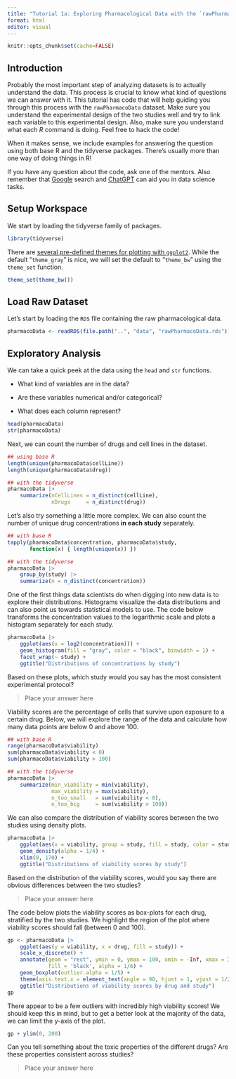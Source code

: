 ```yaml
---
title: "Tutorial 1a: Exploring Pharmacological Data with the `rawPharmacoData` Dataset"
format: html
editor: visual
---
```


```r
knitr::opts_chunk$set(cache=FALSE)
```

## Introduction

Probably the most important step of analyzing datasets is to actually understand the data. This process is crucial to know what kind of questions we can answer with it. This tutorial has code that will help guiding you through this process with the `rawPharmacoData` dataset. Make sure you understand the experimental design of the two studies well and try to link each variable to this experimental design. Also, make sure you understand what each *R* command is doing. Feel free to hack the code!

When it makes sense, we include examples for answering the question using both base R and the tidyverse packages. There's usually more than one way of doing things in R!

If you have any question about the code, ask one of the mentors. Also remember that [Google](https://www.google.com) search and [ChatGPT](https://chatgpt.com) can aid you in data science tasks.

## Setup Workspace

We start by loading the tidyverse family of packages.

```r
library(tidyverse)
```

There are [several pre-defined themes for plotting with `ggplot2`](https://ggplot2.tidyverse.org/reference/ggtheme.html). While the default "`theme_gray`" is nice, we will set the default to "`theme_bw`" using the `theme_set` function.

```r
theme_set(theme_bw())
```

## Load Raw Dataset

Let's start by loading the `RDS` file containing the raw pharmacological data.

```r
pharmacoData <- readRDS(file.path("..", "data", "rawPharmacoData.rds"))
```

## Exploratory Analysis

We can take a quick peek at the data using the `head` and `str` functions.

-   What kind of variables are in the data?

-   Are these variables numerical and/or categorical?

-   What does each column represent?

```r
head(pharmacoData)
str(pharmacoData)
```

Next, we can count the number of drugs and cell lines in the dataset.

```r
## using base R
length(unique(pharmacoData$cellLine))
length(unique(pharmacoData$drug))

## with the tidyverse
pharmacoData |>
    summarize(nCellLines = n_distinct(cellLine),
              nDrugs     = n_distinct(drug))
```

Let's also try something a little more complex. We can also count the number of unique drug concentrations **in each study** separately.

```r
## with base R
tapply(pharmacoData$concentration, pharmacoData$study,
       function(x) { length(unique(x)) })

## with the tidyverse
pharmacoData |>
    group_by(study) |>
    summarize(n = n_distinct(concentration))
```

One of the first things data scientists do when digging into new data is to explore their distributions. Histograms visualize the data distributions and can also point us towards statistical models to use. The code below transforms the concentration values to the logarithmic scale and plots a histogram separately for each study.

```r
pharmacoData |>
    ggplot(aes(x = log2(concentration))) +
    geom_histogram(fill = "gray", color = "black", binwidth = 1) +
    facet_wrap(~ study) +
    ggtitle("Distributions of concentrations by study")
```

Based on these plots, which study would you say has the most consistent experimental protocol?

> Place your answer here

Viability scores are the percentage of cells that survive upon exposure to a certain drug. Below, we will explore the range of the data and calculate how many data points are below 0 and above 100.

```r
## with base R
range(pharmacoData$viability)
sum(pharmacoData$viability < 0)
sum(pharmacoData$viability > 100)

## with the tidyverse
pharmacoData |>
    summarize(min_viability = min(viability),
              max_viability = max(viability),
              n_too_small   = sum(viability < 0),
              n_too_big     = sum(viability > 100))
```

We can also compare the distribution of viability scores between the two studies using density plots.

```r
pharmacoData |>
    ggplot(aes(x = viability, group = study, fill = study, color = study)) +
    geom_density(alpha = 1/4) +
    xlim(0, 170) +
    ggtitle("Distributions of viability scores by study")
```

Based on the distribution of the viability scores, would you say there are obvious differences between the two studies?

> Place your answer here

The code below plots the viability scores as box-plots for each drug, stratified by the two studies. We highlight the region of the plot where viability scores should fall (between 0 and 100).

```r
gp <- pharmacoData |>
    ggplot(aes(y = viability, x = drug, fill = study)) +
    scale_x_discrete() + 
    annotate(geom = "rect", ymin = 0, ymax = 100, xmin = -Inf, xmax = Inf,
             fill = 'black', alpha = 1/6) +
    geom_boxplot(outlier.alpha = 1/5) +
    theme(axis.text.x = element_text(angle = 90, hjust = 1, vjust = 1/2)) +
    ggtitle("Distributions of viability scores by drug and study")
gp
```

There appear to be a few outliers with incredibly high viability scores! We should keep this in mind, but to get a better look at the majority of the data, we can limit the y-axis of the plot.

```r
gp + ylim(0, 200)
```

Can you tell something about the toxic properties of the different drugs? Are these properties consistent across studies?

> Place your answer here
